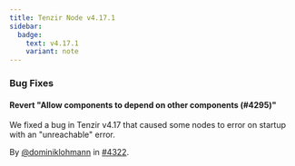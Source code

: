```yaml
---
title: Tenzir Node v4.17.1
sidebar:
  badge:
    text: v4.17.1
    variant: note
---
```


### Bug Fixes

#### Revert "Allow components to depend on other components (#4295)"

We fixed a bug in Tenzir v4.17 that caused some nodes to error on startup with
an "unreachable" error.

By [@dominiklohmann](https://github.com/dominiklohmann) in [#4322](https://github.com/tenzir/tenzir/pull/4322).
